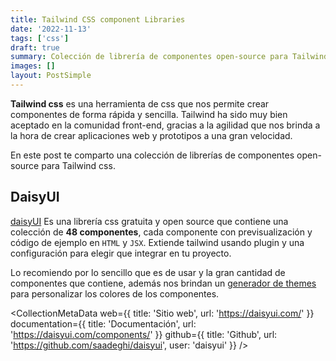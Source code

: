 ```yaml
---
title: Tailwind CSS component Libraries
date: '2022-11-13'
tags: ['css']
draft: true
summary: Colección de librería de componentes open-source para Tailwind css
images: []
layout: PostSimple
---
```


<TOCInline toc={props.toc} asDisclosure />

**Tailwind css** es una herramienta de css que nos permite crear componentes de forma rápida y sencilla. Tailwind ha sido muy bien aceptado en la comunidad front-end, gracias a la agilidad que nos brinda a la hora de crear aplicaciones web y prototipos a una gran velocidad.

En este post te comparto una colección de librerías de componentes open-source para Tailwind css.

## DaisyUI

[daisyUI](https://daisyui.com/)
Es una librería css gratuita y open source que contiene una colección de **48 componentes**, cada componente con previsualización y código de ejemplo en `HTML` y `JSX`. Extiende tailwind usando plugin y una configuración para elegir que integrar en tu proyecto.

Lo recomiendo por lo sencillo que es de usar y la gran cantidad de componentes que contiene, además nos brindan un [generador de themes](https://daisyui.com/theme-generator/) para personalizar los colores de los componentes.

<CollectionMetaData
  web={{ title: 'Sitio web', url: 'https://daisyui.com/' }}
  documentation={{ title: 'Documentación', url: 'https://daisyui.com/components/' }}
  github={{ title: 'Github', url: 'https://github.com/saadeghi/daisyui', user: 'daisyui' }}
/>
